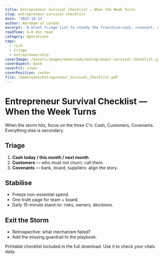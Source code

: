 ```yaml
---
title: Entrepreneur Survival Checklist — When the Week Turns
slug: entrepreneur-survival-checklist
date: '2025-10-13'
author: Abraham of London
excerpt: 'A blunt triage list to steady the franchise—cash, covenant, cadence.'
readTime: 5–6 min read
category: Operations
tags:
  - risk
  - triage
  - entrepreneurship
coverImage: /assets/images/downloads/entrepreneur-survival-checklist.jpg
coverAspect: book
coverFit: cover
coverPosition: center
file: /downloads/Entrepreneur_Survival_Checklist.pdf
---
```


# Entrepreneur Survival Checklist — When the Week Turns

<PullLine subtle>When the storm hits, focus on the three C's: Cash, Customers, Covenants. Everything else is secondary.</PullLine>

## Triage
1. **Cash today / this month / next month**. 
2. **Customers** — who must not churn; call them. 
3. **Covenants** — bank, board, suppliers: align the story.

<Rule />

## Stabilise
- Freeze non-essential spend. 
- One truth page for team + board. 
- Daily 15-minute stand-to: risks, owners, decisions.

<Rule />

## Exit the Storm
- Retrospective: what mechanism failed? 
- Add the missing guardrail to the playbook.

<Note tone="key" title="Action">
Printable checklist included in the full download. Use it to check your vitals daily.
</Note>
